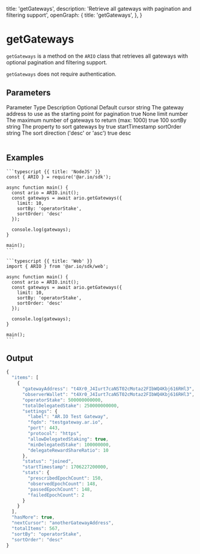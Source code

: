 
  title: 'getGateways',
  description: 'Retrieve all gateways with pagination and filtering support',
  openGraph: {
    title: 'getGateways',
  },
}

<HeroPattern />

# getGateways

`getGateways` is a method on the `ARIO` class that retrieves all gateways with optional pagination and filtering support.

`getGateways` does not require authentication.

## Parameters

<Table>
  <Table.Head>
    <Table.Row>
      <Table.Header>Parameter</Table.Header>
      <Table.Header>Type</Table.Header>
      <Table.Header>Description</Table.Header>
      <Table.Header>Optional</Table.Header>
      <Table.Header>Default</Table.Header>
    </Table.Row>
  </Table.Head>
  <Table.Body>
    <Table.Row>
      <Table.Cell className="font-semibold">cursor</Table.Cell>
      <Table.Cell>string</Table.Cell>
      <Table.Cell>
        The gateway address to use as the starting point for pagination
      </Table.Cell>
      <Table.Cell>true</Table.Cell>
      <Table.Cell>None</Table.Cell>
    </Table.Row>
    <Table.Row>
      <Table.Cell className="font-semibold">limit</Table.Cell>
      <Table.Cell>number</Table.Cell>
      <Table.Cell>
        The maximum number of gateways to return (max: 1000)
      </Table.Cell>
      <Table.Cell>true</Table.Cell>
      <Table.Cell>100</Table.Cell>
    </Table.Row>
    <Table.Row>
      <Table.Cell className="font-semibold">sortBy</Table.Cell>
      <Table.Cell>string</Table.Cell>
      <Table.Cell>The property to sort gateways by</Table.Cell>
      <Table.Cell>true</Table.Cell>
      <Table.Cell>startTimestamp</Table.Cell>
    </Table.Row>
    <Table.Row>
      <Table.Cell className="font-semibold">sortOrder</Table.Cell>
      <Table.Cell>string</Table.Cell>
      <Table.Cell>The sort direction ('desc' or 'asc')</Table.Cell>
      <Table.Cell>true</Table.Cell>
      <Table.Cell>desc</Table.Cell>
    </Table.Row>
  </Table.Body>
</Table>

## Examples

<CodeGroup title="getGateways">

    ```typescript {{ title: 'NodeJS' }}
    const { ARIO } = require('@ar.io/sdk');

    async function main() {
      const ario = ARIO.init();
      const gateways = await ario.getGateways({
        limit: 10,
        sortBy: 'operatorStake',
        sortOrder: 'desc'
      });

      console.log(gateways);
    }

    main();
    ```

    ```typescript {{ title: 'Web' }}
    import { ARIO } from '@ar.io/sdk/web';

    async function main() {
      const ario = ARIO.init();
      const gateways = await ario.getGateways({
        limit: 10,
        sortBy: 'operatorStake',
        sortOrder: 'desc'
      });

      console.log(gateways);
    }

    main();
    ```

</CodeGroup>

## Output

```js
{
  "items": [
    {
      "gatewayAddress": "t4Xr0_J4Iurt7caNST02cMotaz2FIbWQ4Kbj616RHl3",
      "observerWallet": "t4Xr0_J4Iurt7caNST02cMotaz2FIbWQ4Kbj616RHl3",
      "operatorStake": 500000000000,
      "totalDelegatedStake": 250000000000,
      "settings": {
        "label": "AR.IO Test Gateway",
        "fqdn": "testgateway.ar.io",
        "port": 443,
        "protocol": "https",
        "allowDelegatedStaking": true,
        "minDelegatedStake": 100000000,
        "delegateRewardShareRatio": 10
      },
      "status": "joined",
      "startTimestamp": 1706227200000,
      "stats": {
        "prescribedEpochCount": 150,
        "observedEpochCount": 148,
        "passedEpochCount": 148,
        "failedEpochCount": 2
      }
    }
  ],
  "hasMore": true,
  "nextCursor": "anotherGatewayAddress",
  "totalItems": 567,
  "sortBy": "operatorStake",
  "sortOrder": "desc"
}
```
